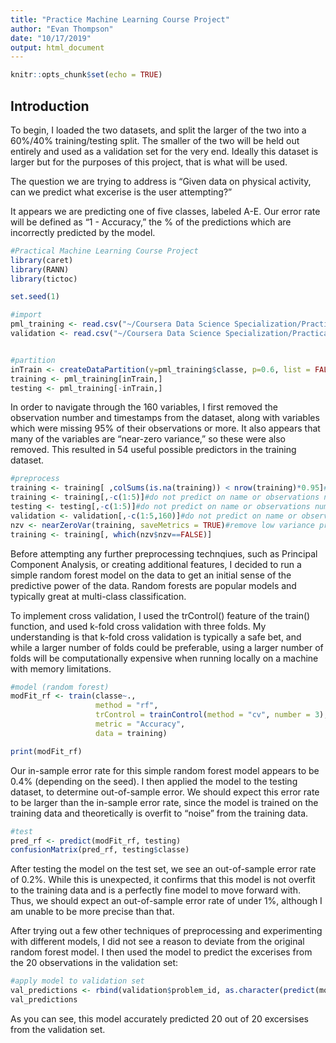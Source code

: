 ```yaml
---
title: "Practice Machine Learning Course Project"
author: "Evan Thompson"
date: "10/17/2019"
output: html_document
---
```


```r
knitr::opts_chunk$set(echo = TRUE)
```

## Introduction

To begin, I loaded the two datasets, and split the larger of the two into a 60%/40% training/testing split. The smaller of the two will be held out entirely and used as a validation set for the very end. Ideally this dataset is larger but for the purposes of this project, that is what will be used.

The question we are trying to address is "Given data on physical activity, can we predict what excerise is the user attempting?" 

It appears we are predicting one of five classes, labeled A-E. Our error rate will be defined as "1 - Accuracy," the % of the predictions which are incorrectly predicted by the model.

```r
#Practical Machine Learning Course Project
library(caret)
library(RANN)
library(tictoc)

set.seed(1)

#import
pml_training <- read.csv("~/Coursera Data Science Specialization/Practical Machine Learning/Coursera-Practical-Machine-Learning/pml-training.csv")
validation <- read.csv("~/Coursera Data Science Specialization/Practical Machine Learning/pml-testing.csv")


#partition
inTrain <- createDataPartition(y=pml_training$classe, p=0.6, list = FALSE)
training <- pml_training[inTrain,]
testing <- pml_training[-inTrain,]
```

In order to navigate through the 160 variables, I first removed the observation number and timestamps from the dataset, along with variables which were missing 95% of their observations or more. It also appears that many of the variables are "near-zero variance," so these were also removed. This resulted in 54 useful possible predictors in the training dataset.

```r
#preprocess
training <- training[ ,colSums(is.na(training)) < nrow(training)*0.95]#remove cols with many NAs
training <- training[,-c(1:5)]#do not predict on name or observations number
testing <- testing[,-c(1:5)]#do not predict on name or observations number
validation <- validation[,-c(1:5,160)]#do not predict on name or observations number
nzv <- nearZeroVar(training, saveMetrics = TRUE)#remove low variance predictors
training <- training[, which(nzv$nzv==FALSE)]
```

Before attempting any further preprocessing technqiues, such as Principal Component Analysis, or creating additional features, I decided to run a simple random forest model on the data to get an initial sense of the predictive power of the data. Random forests are popular models and typically great at multi-class classification. 

To implement cross validation, I used the trControl() feature of the train() function, and used k-fold cross validation with three folds. My understanding is that k-fold cross validation is typically a safe bet, and while a larger number of folds could be preferable, using a larger number of folds will be computationally expensive when running locally on a machine with memory limitations.

```r
#model (random forest)
modFit_rf <- train(classe~., 
                   method = "rf",
                   trControl = trainControl(method = "cv", number = 3), 
                   metric = "Accuracy",
                   data = training)

print(modFit_rf)
```

Our in-sample error rate for this simple random forest model appears to be 0.4% (depending on the seed). I then applied the model to the testing dataset, to determine out-of-sample error. We should expect this error rate to be larger than the in-sample error rate, since the model is trained on the training data and theoretically is overfit to "noise" from the training data.

```r
#test
pred_rf <- predict(modFit_rf, testing)
confusionMatrix(pred_rf, testing$classe)
```

After testing the model on the test set, we see an out-of-sample error rate of 0.2%. While this is unexpected, it confirms that this model is not overfit to the training data and is a perfectly fine model to move forward with. Thus, we should expect an out-of-sample error rate of under 1%, although I am unable to be more precise than that.

After trying out a few other techniques of preprocessing and experimenting with different models, I did not see a reason to deviate from the original random forest model. I then used the model to predict the excerises from the 20 observations in the validation set:


```r
#apply model to validation set
val_predictions <- rbind(validation$problem_id, as.character(predict(modFit_rf, validation)))
val_predictions
```


As you can see, this model accurately predicted 20 out of 20 excersises from the validation set.


